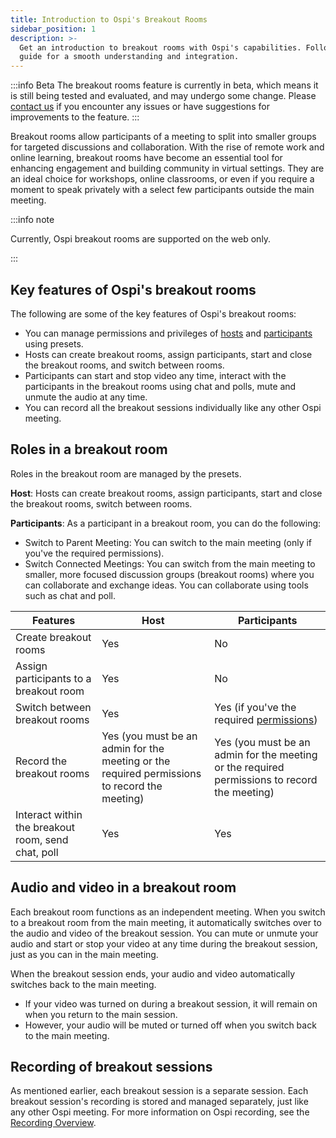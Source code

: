 ```yaml
---
title: Introduction to Ospi's Breakout Rooms
sidebar_position: 1
description: >-
  Get an introduction to breakout rooms with Ospi's capabilities. Follow our
  guide for a smooth understanding and integration.
---
```


:::info Beta
The breakout rooms feature is currently in beta, which means it is still being tested and evaluated, and may undergo some change. Please [contact us](https://dyte.io/contact) if you encounter any issues or have suggestions for improvements to the feature.
:::

Breakout rooms allow participants of a meeting to split into smaller groups for targeted discussions and collaboration. With the rise of remote work and online learning, breakout rooms have become an essential tool for enhancing engagement and building community in virtual settings. They are an ideal choice for workshops, online classrooms, or even if you require a moment to speak privately with a select few participants outside the main meeting.

:::info note

Currently, Ospi breakout rooms are supported on the web only.

:::

## Key features of Ospi's breakout rooms

The following are some of the key features of Ospi's breakout rooms:

- You can manage permissions and privileges of [hosts](/guides/capabilities/breakoutroom/create-breakout-rooms#hosts) and [participants](/guides/capabilities/breakoutroom/create-breakout-rooms#participants) using presets.
- Hosts can create breakout rooms, assign participants, start and close the breakout rooms, and switch between rooms.
- Participants can start and stop video any time, interact with the participants in the breakout rooms using chat and polls, mute and unmute the audio at any time.
- You can record all the breakout sessions individually like any other Ospi meeting.

## Roles in a breakout room

Roles in the breakout room are managed by the presets.

**Host**: Hosts can create breakout rooms, assign participants, start and close the breakout rooms, switch between rooms.

**Participants**: As a participant in a breakout room, you can do the following:

- Switch to Parent Meeting: You can switch to the main meeting (only if you've the required permissions).
- Switch Connected Meetings: You can switch from the main meeting to smaller, more focused discussion groups (breakout rooms) where you can collaborate and exchange ideas. You can collaborate using tools such as chat and poll.

| **Features**                                       | **Host**                                                                                     | **Participants**                                                                                                 |
| -------------------------------------------------- | -------------------------------------------------------------------------------------------- | ---------------------------------------------------------------------------------------------------------------- |
| Create breakout rooms                              | Yes                                                                                          | No                                                                                                               |
| Assign participants to a breakout room             | Yes                                                                                          | No                                                                                                               |
| Switch between breakout rooms                      | Yes                                                                                          | Yes (if you've the required [permissions](/guides/capabilities/breakoutroom/create-breakout-rooms#participants)) |
| Record the breakout rooms                          | Yes (you must be an admin for the meeting or the required permissions to record the meeting) | Yes (you must be an admin for the meeting or the required permissions to record the meeting)                     |
| Interact within the breakout room, send chat, poll | Yes                                                                                          | Yes                                                                                                              |

## Audio and video in a breakout room

Each breakout room functions as an independent meeting. When you switch to a breakout room from the main meeting, it automatically switches over to the audio and video of the breakout session. You can mute or unmute your audio and start or stop your video at any time during the breakout session, just as you can in the main meeting.

When the breakout session ends, your audio and video automatically switches back to the main meeting.

- If your video was turned on during a breakout session, it will remain on when you return to the main session.
- However, your audio will be muted or turned off when you switch back to the main meeting.

## Recording of breakout sessions

As mentioned earlier, each breakout session is a separate session. Each breakout session's recording is stored and managed separately, just like any other Ospi meeting. For more information on Ospi recording, see the [Recording Overview](/guides/capabilities/recording/recording-overview).

<head>
  <title>Introduction to Ospi's Breakout Rooms Guide</title>
  <meta name="description" content="Get an introduction to breakout rooms with Ospi's capabilities. Follow our guide for a smooth understanding and integration."/>
</head>
